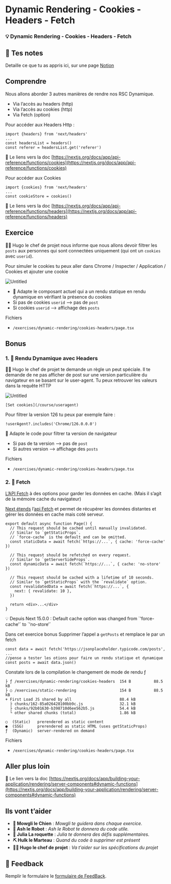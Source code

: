 # Dynamic Rendering - Cookies - Headers - Fetch

### 💡 Dynamic Rendering - Cookies - Headers - Fetch

## 📝 Tes notes

Detaille ce que tu as appris ici, sur une page [Notion](https://go.mikecodeur.com/course-notes-template)

## Comprendre

Nous allons aborder 3 autres manières de rendre nos RSC Dynamique.

- Via l’accès au headers (http)
- Via l’accès au cookies (http)
- Via Fetch (option)

Pour accéder aux Headers Http :

```tsx
import {headers} from 'next/headers'
...
const headersList = headers()
const referer = headersList.get('referer')
```

📑 Le liens vers la doc [https://nextjs.org/docs/app/api-reference/functions/cookies](https://nextjs.org/docs/app/api-reference/functions/cookies)

Pour accéder aux Cookies

```tsx
import {cookies} from 'next/headers'
...
const cookieStore = cookies()
```

📑 Le liens vers la doc [https://nextjs.org/docs/app/api-reference/functions/headers](https://nextjs.org/docs/app/api-reference/functions/headers)

## Exercice

👨‍✈️ Hugo le chef de projet nous informe que nous allons devoir filtrer les `posts` aux personnes qui sont connectées uniquement (qui ont un `cookies` avec `userid`).

Pour simuler le cookies tu peux aller dans Chrome / Inspecter / Application / Cookies et ajouter une cookie

![Untitled](/course/useragent.png)

- 🐶 Adapte le composant actuel qui a un rendu statique en rendu dynamique en vérifiant la présence du cookies
- Si pas de cookies `userid` —> pas de `post`
- Si cookies `userid` —> affichage des `posts`

Fichiers

- `/exercises/dynamic-rendering/cookies-headers/page.tsx`

## Bonus

### 1. 🚀 Rendu Dynamique avec Headers

👨‍✈️ Hugo le chef de projet te demande un règle un peut spéciale. Il te demande de ne pas afficher de post sur une version particulière du navigateur en se basant sur le user-agent. Tu peux retrouver les valeurs dans la requête HTTP

![Untitled](/course/useragent.png)

```tsx
[Set cookies](/course/useragent)
```

Pour filtrer la version 126 tu peux par exemple faire :

```tsx
!userAgent?.includes('Chrome/126.0.0.0')
```

🐶 Adapte le code pour filtrer ta version de navigateur

- Si pas de ta version —> pas de `post`
- Si autres version —> affichage des `posts`

Fichiers

- `/exercises/dynamic-rendering/cookies-headers/page.tsx`

### 2. 🚀 Fetch

[L’API Fetch](https://developer.mozilla.org/fr/docs/Web/API/Fetch_API/Using_Fetch) à des options pour garder les données en cache. (Mais il s’agit de la mémoire cache du navigateur)

[Next étends](https://nextjs.org/docs/app/api-reference/functions/fetch) l’[api Fetch](https://developer.mozilla.org/fr/docs/Web/API/Fetch_API/Using_Fetch) et permet de récupérer les données distantes et gérer les données en cache mais coté serveur.

```tsx
export default async function Page() {
  // This request should be cached until manually invalidated.
  // Similar to `getStaticProps`.
  // `force-cache` is the default and can be omitted.
  const staticData = await fetch(`https://...`, { cache: 'force-cache' })

  // This request should be refetched on every request.
  // Similar to `getServerSideProps`.
  const dynamicData = await fetch(`https://...`, { cache: 'no-store' })

  // This request should be cached with a lifetime of 10 seconds.
  // Similar to `getStaticProps` with the `revalidate` option.
  const revalidatedData = await fetch(`https://...`, {
    next: { revalidate: 10 },
  })

  return <div>...</div>
}
```

<aside>
💡 Depuis Next 15.0.0 : Default cache option was changed from `'force-cache'` to `'no-store’`

</aside>

Dans cet exercice bonus Supprimer l’appel a `getPosts` et remplace le par un fetch

```tsx
const data = await fetch('https://jsonplaceholder.typicode.com/posts', ...
//pense a tester les otions pour faire un rendu statique et dynamique
const posts = await data.json()
```

Constate lors de la compilation le changement de mode de rendu ƒ

```tsx
├ ƒ /exercises/dynamic-rendering/cookies-headers  154 B          88.5 kB
├ ○ /exercises/static-rendering                   154 B          88.5 kB
+ First Load JS shared by all                     88.4 kB
  ├ chunks/162-85a026428100bb9c.js                32.1 kB
  ├ chunks/92b01630-b398710d6ee562b5.js           54.4 kB
  └ other shared chunks (total)                   1.86 kB

○  (Static)   prerendered as static content
●  (SSG)      prerendered as static HTML (uses getStaticProps)
ƒ  (Dynamic)  server-rendered on demand
```

Fichiers

- `/exercises/dynamic-rendering/cookies-headers/page.tsx`

## Aller plus loin

📑 Le lien vers la doc [https://nextjs.org/docs/app/building-your-application/rendering/server-components#dynamic-functions](https://nextjs.org/docs/app/building-your-application/rendering/server-components#dynamic-functions)

## Ils vont t’aider

- **🐶 Mowgli le Chien** : _Mowgli te guidera dans chaque exercice._
- **🤖 Ash le Robot** : _Ash le Robot te donnera du code utile._
- **🚀 Julia La roquette** : _Julia te donnera des défis supplémentaires._
- **⛏️ Hulk le Marteau** : _Quand du code à supprimer est présent_
- **👨‍✈️ Hugo le chef de projet** : _Va t'aider sur les spécifications du projet_

## 🐜 Feedback

Remplir le formulaire le [formulaire de FeedBack](https://go.mikecodeur.com/cours-next-avis?entry.1912869708=Next%20PRO&entry.1430994900=Rendering%20Avancée&entry.533578441=03%20dynamic-rendering-cookies).
